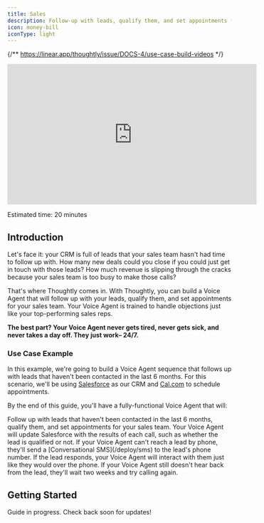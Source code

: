 ```yaml
---
title: Sales
description: Follow-up with leads, qualify them, and set appointments for your sales team
icon: money-bill
iconType: light
---
```


{/** https://linear.app/thoughtly/issue/DOCS-4/use-case-build-videos */}

<Frame caption="Building your first Voice Agent">
	<iframe width="560" height="315" src="https://www.youtube.com/embed/bQ1X7ZhRcOw?si=CDpNyv2yfWsCjQ_a" title="YouTube video player" frameborder="0" allow="accelerometer; autoplay; clipboard-write; encrypted-media; gyroscope; picture-in-picture; web-share" referrerpolicy="strict-origin-when-cross-origin" allowfullscreen style={{ borderRadius: 10 }}></iframe>
</Frame>

<Icon icon="clock" iconType="light" /> Estimated time: 20 minutes

## Introduction

Let's face it: your CRM is full of leads that your sales team hasn't had time to follow up with. How many new deals could you close if you could just get in touch with those leads? How much revenue is slipping through the cracks because your sales team is too busy to make those calls?

That's where Thoughtly comes in. With Thoughtly, you can build a Voice Agent that will follow up with your leads, qualify them, and set appointments for your sales team. Your Voice Agent is trained to handle objections just like your top-performing sales reps.

**The best part? Your Voice Agent never gets tired, never gets sick, and never takes a day off. They just work– 24/7.**


<ColdCallingWarning/>

### Use Case Example

In this example, we're going to build a Voice Agent sequence that follows up with leads that haven't been contacted in the last 6 months. For this scenario, we'll be using [Salesforce](/integrations/crm/salesforce) as our CRM and [Cal.com](/integrations/scheduling/cal-com) to schedule appointments.

By the end of this guide, you'll have a fully-functional Voice Agent that will:

<Steps>
	<Step title="Call old leads">
		Follow up with leads that haven't been contacted in the last 6 months, qualify them, and set appointments for your sales team. Your Voice Agent will update Salesforce with the results of each call, such as whether the lead is qualified or not.
	</Step>
	<Step title="If no answer, send a text">
		If your Voice Agent can't reach a lead by phone, they'll send a [Conversational SMS](/deploy/sms) to the lead's phone number. If the lead responds, your Voice Agent will interact with them just like they would over the phone.
	</Step>
	<Step title="Wait two weeks, then call again">
		If your Voice Agent still doesn't hear back from the lead, they'll wait two weeks and try calling again.
	</Step>
</Steps>

## Getting Started

<Info>Guide in progress. Check back soon for updates!</Info>
